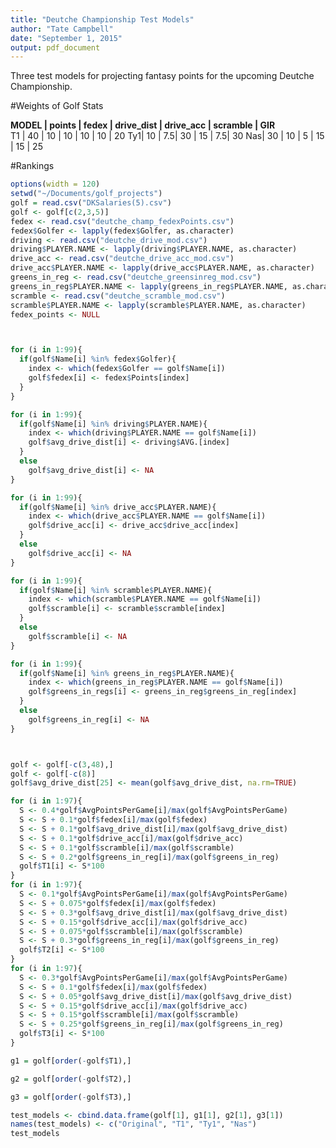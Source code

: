 ```yaml
---
title: "Deutche Championship Test Models"
author: "Tate Campbell"
date: "September 1, 2015"
output: pdf_document
---
```


Three test models for projecting fantasy points for the upcoming Deutche Championship. 

#Weights of Golf Stats


**MODEL | points | fedex | drive_dist | drive_acc | scramble | GIR**\newline
<br>T1 | 40 | 10 | 10 | 10 | 10 | 20\newline
Ty1| 10 | 7.5| 30 | 15 | 7.5| 30\newline 
Nas| 30 | 10 | 5  | 15 | 15 | 25\newline

#Rankings
```r
options(width = 120)
setwd("~/Documents/golf_projects")
golf = read.csv("DKSalaries(5).csv")
golf <- golf[c(2,3,5)]
fedex <- read.csv("deutche_champ_fedexPoints.csv")
fedex$Golfer <- lapply(fedex$Golfer, as.character)
driving <- read.csv("deutche_drive_mod.csv")
driving$PLAYER.NAME <- lapply(driving$PLAYER.NAME, as.character)
drive_acc <- read.csv("deutche_drive_acc_mod.csv")
drive_acc$PLAYER.NAME <- lapply(drive_acc$PLAYER.NAME, as.character)
greens_in_reg <- read.csv("deutche_greensinreg_mod.csv")
greens_in_reg$PLAYER.NAME <- lapply(greens_in_reg$PLAYER.NAME, as.character)
scramble <- read.csv("deutche_scramble_mod.csv")
scramble$PLAYER.NAME <- lapply(scramble$PLAYER.NAME, as.character)
fedex_points <- NULL



for (i in 1:99){
  if(golf$Name[i] %in% fedex$Golfer){
    index <- which(fedex$Golfer == golf$Name[i])
    golf$fedex[i] <- fedex$Points[index]
  }
}

for (i in 1:99){
  if(golf$Name[i] %in% driving$PLAYER.NAME){
    index <- which(driving$PLAYER.NAME == golf$Name[i])
    golf$avg_drive_dist[i] <- driving$AVG.[index]
  }
  else 
    golf$avg_drive_dist[i] <- NA
}

for (i in 1:99){
  if(golf$Name[i] %in% drive_acc$PLAYER.NAME){
    index <- which(drive_acc$PLAYER.NAME == golf$Name[i])
    golf$drive_acc[i] <- drive_acc$drive_acc[index]
  }
  else
    golf$drive_acc[i] <- NA
}

for (i in 1:99){
  if(golf$Name[i] %in% scramble$PLAYER.NAME){
    index <- which(scramble$PLAYER.NAME == golf$Name[i])
    golf$scramble[i] <- scramble$scramble[index]
  }
  else
    golf$scramble[i] <- NA
}

for (i in 1:99){
  if(golf$Name[i] %in% greens_in_reg$PLAYER.NAME){
    index <- which(greens_in_reg$PLAYER.NAME == golf$Name[i])
    golf$greens_in_regs[i] <- greens_in_reg$greens_in_reg[index]
  }
  else
    golf$greens_in_reg[i] <- NA
}



golf <- golf[-c(3,48),]
golf <- golf[-c(8)]
golf$avg_drive_dist[25] <- mean(golf$avg_drive_dist, na.rm=TRUE)

for (i in 1:97){
  S <- 0.4*golf$AvgPointsPerGame[i]/max(golf$AvgPointsPerGame)
  S <- S + 0.1*golf$fedex[i]/max(golf$fedex)
  S <- S + 0.1*golf$avg_drive_dist[i]/max(golf$avg_drive_dist)
  S <- S + 0.1*golf$drive_acc[i]/max(golf$drive_acc)
  S <- S + 0.1*golf$scramble[i]/max(golf$scramble)
  S <- S + 0.2*golf$greens_in_reg[i]/max(golf$greens_in_reg)
  golf$T1[i] <- S*100
}
for (i in 1:97){
  S <- 0.1*golf$AvgPointsPerGame[i]/max(golf$AvgPointsPerGame)
  S <- S + 0.075*golf$fedex[i]/max(golf$fedex)
  S <- S + 0.3*golf$avg_drive_dist[i]/max(golf$avg_drive_dist)
  S <- S + 0.15*golf$drive_acc[i]/max(golf$drive_acc)
  S <- S + 0.075*golf$scramble[i]/max(golf$scramble)
  S <- S + 0.3*golf$greens_in_reg[i]/max(golf$greens_in_reg)
  golf$T2[i] <- S*100
}
for (i in 1:97){
  S <- 0.3*golf$AvgPointsPerGame[i]/max(golf$AvgPointsPerGame)
  S <- S + 0.1*golf$fedex[i]/max(golf$fedex)
  S <- S + 0.05*golf$avg_drive_dist[i]/max(golf$avg_drive_dist)
  S <- S + 0.15*golf$drive_acc[i]/max(golf$drive_acc)
  S <- S + 0.15*golf$scramble[i]/max(golf$scramble)
  S <- S + 0.25*golf$greens_in_reg[i]/max(golf$greens_in_reg)
  golf$T3[i] <- S*100
}

g1 = golf[order(-golf$T1),]

g2 = golf[order(-golf$T2),]

g3 = golf[order(-golf$T3),]

test_models <- cbind.data.frame(golf[1], g1[1], g2[1], g3[1])
names(test_models) <- c("Original", "T1", "Ty1", "Nas")
test_models
```


